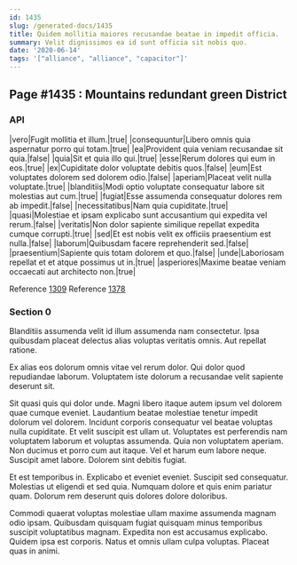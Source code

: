 ```yaml
---
id: 1435
slug: /generated-docs/1435
title: Quidem mollitia maiores recusandae beatae in impedit officia.
summary: Velit dignissimos ea id sunt officia sit nobis quo.
date: '2020-06-14'
tags: '["alliance", "alliance", "capacitor"]'
---
```


## Page #1435 : Mountains redundant green District
### API

|vero|Fugit mollitia et illum.|true|
|consequuntur|Libero omnis quia aspernatur porro qui totam.|true|
|ea|Provident quia veniam recusandae sit quia.|false|
|quia|Sit et quia illo qui.|true|
|esse|Rerum dolores qui eum in eos.|true|
|ex|Cupiditate dolor voluptate debitis quos.|false|
|eum|Est voluptates dolorem sed dolorem odio.|false|
|aperiam|Placeat velit nulla voluptate.|true|
|blanditiis|Modi optio voluptate consequatur labore sit molestias aut cum.|true|
|fugiat|Esse assumenda consequatur dolores rem ab impedit.|false|
|necessitatibus|Nam quia cupiditate.|true|
|quasi|Molestiae et ipsam explicabo sunt accusantium qui expedita vel rerum.|false|
|veritatis|Non dolor sapiente similique repellat expedita cumque corrupti.|true|
|sed|Et est nobis velit ex officiis praesentium est nulla.|false|
|laborum|Quibusdam facere reprehenderit sed.|false|
|praesentium|Sapiente quis totam dolorem et quo.|false|
|unde|Laboriosam repellat et et atque possimus ut in.|true|
|asperiores|Maxime beatae veniam occaecati aut architecto non.|true|

Reference [1309](/1309)
Reference [1378](/1378)


### Section 0
Blanditiis assumenda velit id illum assumenda nam consectetur. Ipsa quibusdam placeat delectus alias voluptas veritatis omnis. Aut repellat ratione.
 Ex alias eos dolorum omnis vitae vel rerum dolor. Qui dolor quod repudiandae laborum. Voluptatem iste dolorum a recusandae velit sapiente deserunt sit.
 Sit quasi quis qui dolor unde. Magni libero itaque autem ipsum vel dolorem quae cumque eveniet. Laudantium beatae molestiae tenetur impedit dolorum vel dolorem. Incidunt corporis consequatur vel beatae voluptas nulla cupiditate. Et velit suscipit est ullam ut. Voluptates est perferendis nam voluptatem laborum et voluptas assumenda.
Quia non voluptatem aperiam. Non ducimus et porro cum aut itaque. Vel et harum eum labore neque. Suscipit amet labore. Dolorem sint debitis fugiat.
 Et est temporibus in. Explicabo et eveniet eveniet. Suscipit sed consequatur. Molestias ut eligendi et sed quia. Numquam dolore et quis enim pariatur quam. Dolorum rem deserunt quis dolores dolore doloribus.
 Commodi quaerat voluptas molestiae ullam maxime assumenda magnam odio ipsam. Quibusdam quisquam fugiat quisquam minus temporibus suscipit voluptatibus magnam. Expedita non est accusamus explicabo. Quidem ipsa est corporis. Natus et omnis ullam culpa voluptas. Placeat quas in animi.
